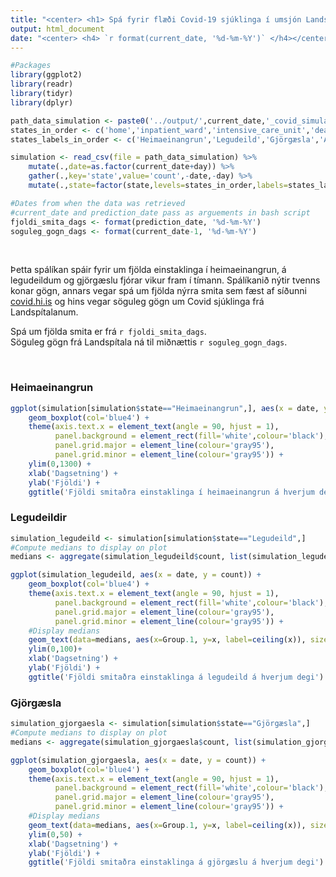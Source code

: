 ```yaml
---
title: "<center> <h1> Spá fyrir flæði Covid-19 sjúklinga í umsjón Landspítala </h1></center>"
output: html_document
date: "<center> <h4> `r format(current_date, '%d-%m-%Y')` </h4></center>"
---
```


```r
#Packages
library(ggplot2)
library(readr)
library(tidyr)
library(dplyr)
```

```r
path_data_simulation <- paste0('../output/',current_date,'_covid_simulation.csv')
states_in_order <- c('home','inpatient_ward','intensive_care_unit','death','recovered')
states_labels_in_order <- c('Heimaeinangrun','Legudeild','Gjörgæsla','Andlát','Batnað')

simulation <- read_csv(file = path_data_simulation) %>%
    mutate(.,date=as.factor(current_date+day)) %>%
    gather(.,key='state',value='count',-date,-day) %>%
    mutate(.,state=factor(state,levels=states_in_order,labels=states_labels_in_order))

#Dates from when the data was retrieved
#current_date and prediction_date pass as arguements in bash script
fjoldi_smita_dags <- format(prediction_date, '%d-%m-%Y')
soguleg_gogn_dags <- format(current_date-1, '%d-%m-%Y')
```


$~$

Þetta spálíkan spáir fyrir um fjölda einstaklinga í heimaeinangrun, á legudeildum og gjörgæslu fjórar vikur fram í tímann. Spálíkanið nýtir tvenns konar gögn, annars vegar spá um fjölda nýrra smita sem fæst af síðunni [covid.hi.is](https://www.covid.hi.is) og hins vegar söguleg gögn um Covid sjúklinga frá Landspítalanum.

Spá um fjölda smita er frá `r fjoldi_smita_dags`.<br />
Söguleg gögn frá Landspítala ná til miðnættis `r soguleg_gogn_dags`.

$~$

### Heimaeinangrun

```r
ggplot(simulation[simulation$state=="Heimaeinangrun",], aes(x = date, y = count)) + 
    geom_boxplot(col='blue4') +
    theme(axis.text.x = element_text(angle = 90, hjust = 1),
          panel.background = element_rect(fill='white',colour='black'),
          panel.grid.major = element_line(colour='gray95'),
          panel.grid.minor = element_line(colour='gray95')) +
    ylim(0,1300) +
    xlab('Dagsetning') + 
    ylab('Fjöldi') +
    ggtitle('Fjöldi smitaðra einstaklinga í heimaeinangrun á hverjum degi')
```

### Legudeildir

```r
simulation_legudeild <- simulation[simulation$state=="Legudeild",]
#Compute medians to display on plot
medians <- aggregate(simulation_legudeild$count, list(simulation_legudeild$date), median)

ggplot(simulation_legudeild, aes(x = date, y = count)) + 
    geom_boxplot(col='blue4') +
    theme(axis.text.x = element_text(angle = 90, hjust = 1),
          panel.background = element_rect(fill='white',colour='black'),
          panel.grid.major = element_line(colour='gray95'),
          panel.grid.minor = element_line(colour='gray95')) + 
    #Display medians
    geom_text(data=medians, aes(x=Group.1, y=x, label=ceiling(x)), size=2.5, vjust=1.1) +
    ylim(0,100)+
    xlab('Dagsetning') + 
    ylab('Fjöldi') +
    ggtitle('Fjöldi smitaðra einstaklinga á legudeild á hverjum degi')
```

### Gjörgæsla

```r
simulation_gjorgaesla <- simulation[simulation$state=="Gjörgæsla",]
#Compute medians to display on plot
medians <- aggregate(simulation_gjorgaesla$count, list(simulation_gjorgaesla$date), median)

ggplot(simulation_gjorgaesla, aes(x = date, y = count)) + 
    geom_boxplot(col='blue4') +
    theme(axis.text.x = element_text(angle = 90, hjust = 1),
          panel.background = element_rect(fill='white',colour='black'),
          panel.grid.major = element_line(colour='gray95'),
          panel.grid.minor = element_line(colour='gray95')) + 
    #Display medians
    geom_text(data=medians, aes(x=Group.1, y=x, label=ceiling(x)), size=2.5, vjust=1.1) +
    ylim(0,50) +
    xlab('Dagsetning') + 
    ylab('Fjöldi') +
    ggtitle('Fjöldi smitaðra einstaklinga á gjörgæslu á hverjum degi')
```

$~$
